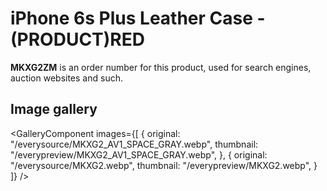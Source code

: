 
# iPhone 6s Plus Leather Case - (PRODUCT)RED

<Callout type='info' emoji='👉🏻'>**MKXG2ZM** is an order number for this product, used for search engines, auction websites and such.</Callout>

## Image gallery

<GalleryComponent
    images={[
      {
        original: "/everysource/MKXG2_AV1_SPACE_GRAY.webp",
        thumbnail: "/everypreview/MKXG2_AV1_SPACE_GRAY.webp",
      },
      {
        original: "/everysource/MKXG2.webp",
        thumbnail: "/everypreview/MKXG2.webp",
      }
    ]}
  />
